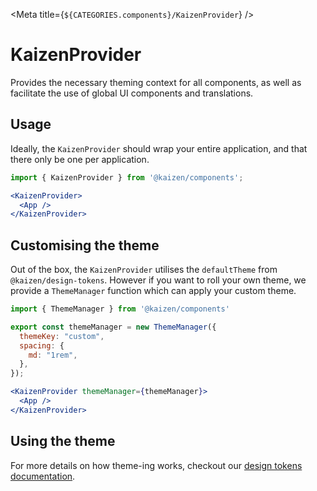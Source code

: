 
<Meta title={`${CATEGORIES.components}/KaizenProvider`} />

# KaizenProvider

Provides the necessary theming context for all components, as well as facilitate the use of global UI components and translations.

## Usage

Ideally, the `KaizenProvider` should wrap your entire application, and that there only be one per application.

```jsx
import { KaizenProvider } from '@kaizen/components';

<KaizenProvider>
  <App />
</KaizenProvider>
```

## Customising the theme

Out of the box, the `KaizenProvider` utilises the `defaultTheme` from `@kaizen/design-tokens`. However if you want to roll your own theme, we provide a `ThemeManager` function which can apply your custom theme.

```jsx
import { ThemeManager } from '@kaizen/components'

export const themeManager = new ThemeManager({
  themeKey: "custom",
  spacing: {
    md: "1rem",
  },
});

<KaizenProvider themeManager={themeManager}>
  <App />
</KaizenProvider>
```

## Using the theme

For more details on how theme-ing works, checkout our [design tokens documentation](/story/design-tokens-how-to-use-design-tokens-in-react-components--page).